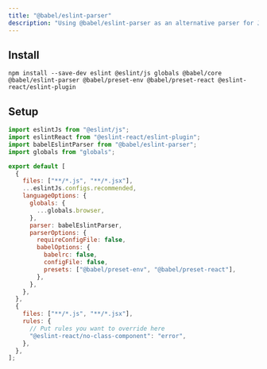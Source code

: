 ```yaml
---
title: "@babel/eslint-parser"
description: "Using @babel/eslint-parser as an alternative parser for JavaScript projects"
---
```


## Install

```package-install copy
npm install --save-dev eslint @eslint/js globals @babel/core @babel/eslint-parser @babel/preset-env @babel/preset-react @eslint-react/eslint-plugin
```

## Setup

```js title="eslint.config.js"
import eslintJs from "@eslint/js";
import eslintReact from "@eslint-react/eslint-plugin";
import babelEslintParser from "@babel/eslint-parser";
import globals from "globals";

export default [
  {
    files: ["**/*.js", "**/*.jsx"],
    ...eslintJs.configs.recommended,
    languageOptions: {
      globals: {
        ...globals.browser,
      },
      parser: babelEslintParser,
      parserOptions: {
        requireConfigFile: false,
        babelOptions: {
          babelrc: false,
          configFile: false,
          presets: ["@babel/preset-env", "@babel/preset-react"],
        },
      },
    },
  },
  {
    files: ["**/*.js", "**/*.jsx"],
    rules: {
      // Put rules you want to override here
      "@eslint-react/no-class-component": "error",
    },
  },
];
```
